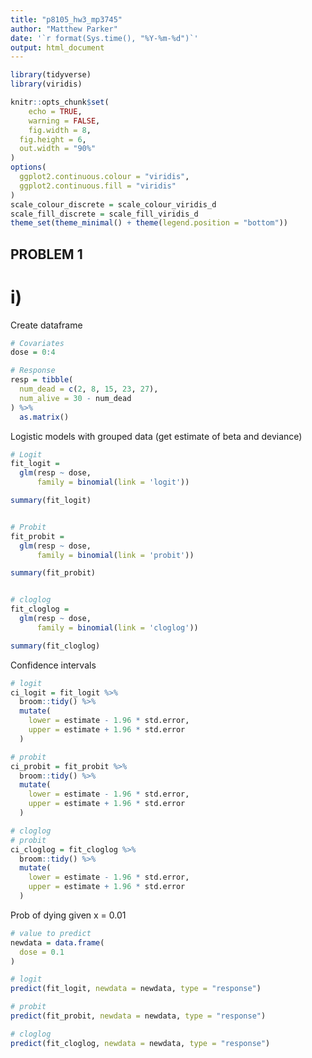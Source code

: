 ```yaml
---
title: "p8105_hw3_mp3745"
author: "Matthew Parker"
date: '`r format(Sys.time(), "%Y-%m-%d")`'
output: html_document
---
```


```r
library(tidyverse)
library(viridis)

knitr::opts_chunk$set(
	echo = TRUE,
	warning = FALSE,
	fig.width = 8, 
  fig.height = 6,
  out.width = "90%"
)
options(
  ggplot2.continuous.colour = "viridis",
  ggplot2.continuous.fill = "viridis"
)
scale_colour_discrete = scale_colour_viridis_d
scale_fill_discrete = scale_fill_viridis_d
theme_set(theme_minimal() + theme(legend.position = "bottom"))
```

## PROBLEM 1
# i)

Create dataframe
```r
# Covariates
dose = 0:4

# Response
resp = tibble(
  num_dead = c(2, 8, 15, 23, 27),
  num_alive = 30 - num_dead
) %>% 
  as.matrix() 
```

Logistic models with grouped data (get estimate of beta and deviance)
```r
# Logit
fit_logit = 
  glm(resp ~ dose, 
      family = binomial(link = 'logit'))

summary(fit_logit) 


# Probit
fit_probit = 
  glm(resp ~ dose, 
      family = binomial(link = 'probit'))

summary(fit_probit)


# cloglog
fit_cloglog = 
  glm(resp ~ dose, 
      family = binomial(link = 'cloglog'))

summary(fit_cloglog)
```

Confidence intervals
```r
# logit
ci_logit = fit_logit %>% 
  broom::tidy() %>% 
  mutate(
    lower = estimate - 1.96 * std.error,
    upper = estimate + 1.96 * std.error
  )

# probit
ci_probit = fit_probit %>% 
  broom::tidy() %>% 
  mutate(
    lower = estimate - 1.96 * std.error,
    upper = estimate + 1.96 * std.error
  )

# cloglog
# probit
ci_cloglog = fit_cloglog %>% 
  broom::tidy() %>% 
  mutate(
    lower = estimate - 1.96 * std.error,
    upper = estimate + 1.96 * std.error
  )
```

Prob of dying given x = 0.01
```r
# value to predict
newdata = data.frame(
  dose = 0.1
)

# logit
predict(fit_logit, newdata = newdata, type = "response")

# probit
predict(fit_probit, newdata = newdata, type = "response")

# cloglog
predict(fit_cloglog, newdata = newdata, type = "response")

```







